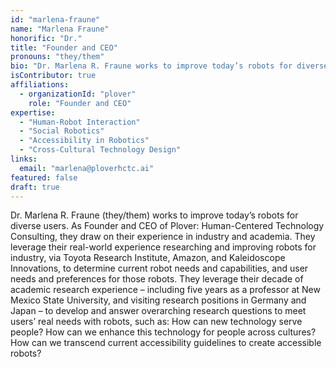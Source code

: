 ```yaml
---
id: "marlena-fraune"
name: "Marlena Fraune"
honorific: "Dr."
title: "Founder and CEO"
pronouns: "they/them"
bio: "Dr. Marlena R. Fraune works to improve today’s robots for diverse users. As Founder and CEO of Plover: Human-Centered Technology Consulting, they draw on their experience in industry and academia to develop and answer overarching research questions to meet users’ real needs with robots."
isContributor: true
affiliations:
  - organizationId: "plover"
    role: "Founder and CEO"
expertise:
  - "Human-Robot Interaction"
  - "Social Robotics"
  - "Accessibility in Robotics"
  - "Cross-Cultural Technology Design"
links:
  email: "marlena@ploverhctc.ai"
featured: false
draft: true
---
```


Dr. Marlena R. Fraune (they/them) works to improve today’s robots for diverse users. As Founder and CEO of Plover: Human-Centered Technology Consulting, they draw on their experience in industry and academia. They leverage their real-world experience researching and improving robots for industry, via Toyota Research Institute, Amazon, and Kaleidoscope Innovations, to determine current robot needs and capabilities, and user needs and preferences for those robots. They leverage their decade of academic research experience – including five years as a professor at New Mexico State University, and visiting research positions in Germany and Japan – to develop and answer overarching research questions to meet users’ real needs with robots, such as: How can new technology serve people? How can we enhance this technology for people across cultures? How can we transcend current accessibility guidelines to create accessible robots?
